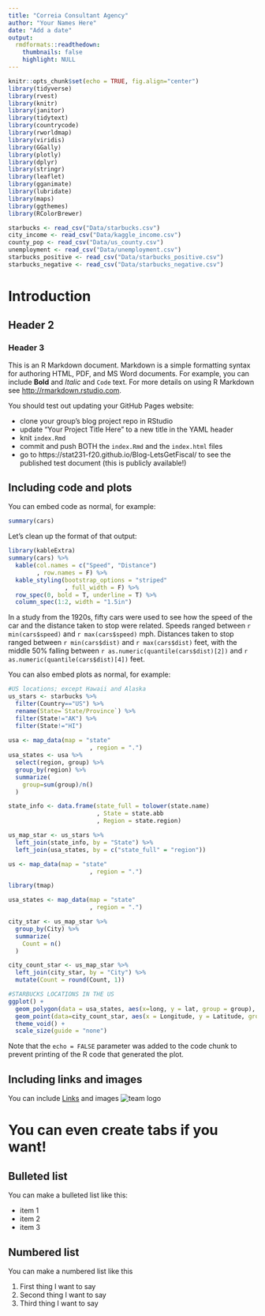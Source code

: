 ```yaml
---
title: "Correia Consultant Agency"
author: "Your Names Here"
date: "Add a date"
output:
  rmdformats::readthedown:
    thumbnails: false
    highlight: NULL
---
```


```r
knitr::opts_chunk$set(echo = TRUE, fig.align="center")
library(tidyverse)
library(rvest)
library(knitr)
library(janitor)
library(tidytext)
library(countrycode)
library(rworldmap)
library(viridis)
library(GGally)
library(plotly)
library(dplyr)
library(stringr)
library(leaflet)
library(gganimate)
library(lubridate)
library(maps)
library(ggthemes)
library(RColorBrewer)

starbucks <- read_csv("Data/starbucks.csv")
city_income <- read_csv("Data/kaggle_income.csv")
county_pop <- read_csv("Data/us_county.csv")
unemployment <- read_csv("Data/unemployment.csv")
starbucks_positive <- read_csv("Data/starbucks_positive.csv")
starbucks_negative <- read_csv("Data/starbucks_negative.csv")
```

# Introduction

## Header 2

### Header 3

This is an R Markdown document. Markdown is a simple formatting syntax for authoring HTML, PDF, and MS Word documents. For example, you can include **Bold** and _Italic_ and `Code` text.  For more details on using R Markdown see <http://rmarkdown.rstudio.com>.

You should test out updating your GitHub Pages website:

- clone your group's blog project repo in RStudio
- update "Your Project Title Here" to a new title in the YAML header
- knit `index.Rmd` 
- commit and push BOTH the `index.Rmd` and the `index.html` files
- go to https://stat231-f20.github.io/Blog-LetsGetFiscal/ to see the published test document (this is publicly available!)

## Including code and plots

You can embed code as normal, for example:

```r
summary(cars)
```

Let's clean up the format of that output:

```r
library(kableExtra)
summary(cars) %>%
  kable(col.names = c("Speed", "Distance")
        , row.names = F) %>%
  kable_styling(bootstrap_options = "striped"
                , full_width = F) %>%
  row_spec(0, bold = T, underline = T) %>%
  column_spec(1:2, width = "1.5in") 
```

In a study from the 1920s, fifty cars were used to see how the speed of the car and the distance taken to stop were related.  Speeds ranged between `r min(cars$speed)` and `r max(cars$speed)` mph.  Distances taken to stop ranged between `r min(cars$dist)` and `r max(cars$dist)` feet, with the middle 50% falling between `r as.numeric(quantile(cars$dist)[2])` and `r as.numeric(quantile(cars$dist)[4])` feet.  

You can also embed plots as normal, for example:

```r
#US locations; except Hawaii and Alaska
us_stars <- starbucks %>%
  filter(Country=="US") %>%
  rename(State=`State/Province`) %>%
  filter(State!="AK") %>%
  filter(State!="HI")
  
usa <- map_data(map = "state"
                       , region = ".")
usa_states <- usa %>%
  select(region, group) %>%
  group_by(region) %>%
  summarize(
    group=sum(group)/n()
  )

state_info <- data.frame(state_full = tolower(state.name)
                         , State = state.abb
                         , Region = state.region)

us_map_star <- us_stars %>%
  left_join(state_info, by = "State") %>%
  left_join(usa_states, by = c("state_full" = "region"))

us <- map_data(map = "state"
                       , region = ".") 

library(tmap)

usa_states <- map_data(map = "state"
                       , region = ".")

city_star <- us_map_star %>%
  group_by(City) %>%
  summarize(
    Count = n()
  )

city_count_star <- us_map_star %>%
  left_join(city_star, by = "City") %>%
  mutate(Count = round(Count, 1))

#STARBUCKS LOCATIONS IN THE US
ggplot() +
  geom_polygon(data = usa_states, aes(x=long, y = lat, group = group), color="black", fill="gray", alpha=0.3) +
  geom_point(data=city_count_star, aes(x = Longitude, y = Latitude, group=group), color = "#006d2c", alpha = 0.5) +
  theme_void() +
  scale_size(guide = "none") 
```

Note that the `echo = FALSE` parameter was added to the code chunk to prevent printing of the R code that generated the plot.


## Including links and images

You can include [Links](https://www.datadreaming.org/post/r-markdown-theme-gallery/) and images ![team logo](https://raw.githubusercontent.com/stat231-f20/Blog-LetsGetFiscal/main/images/finance1-2.png)


# You can even create tabs if you want! {.tabset .tabset-fade .tabset-pills}

## Bulleted list

You can make a bulleted list like this:

- item 1
- item 2
- item 3


## Numbered list

You can make a numbered list like this

1. First thing I want to say
2. Second thing I want to say
3. Third thing I want to say

